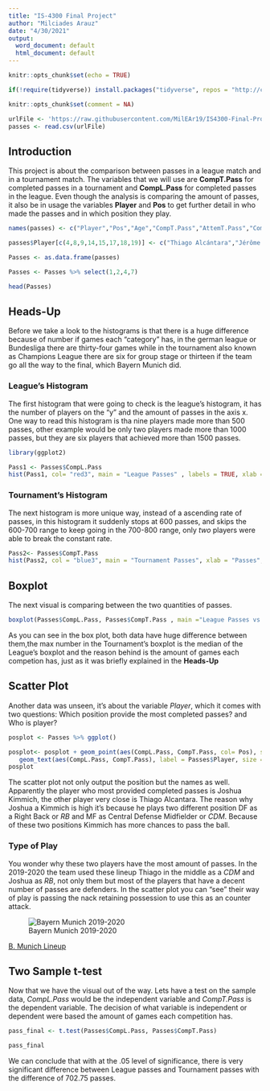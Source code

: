---
title: "IS-4300 Final Project"
author: "Milciades Arauz"
date: "4/30/2021"
output:
  word_document: default
  html_document: default
---

```{r setup, include=FALSE}
knitr::opts_chunk$set(echo = TRUE)
```

```{r include=FALSE}

if(!require(tidyverse)) install.packages("tidyverse", repos = "http://cran.us.r-project.org")
```

```{r include = FALSE}
knitr::opts_chunk$set(comment = NA)
```

```{r , echo=FALSE}

urlFile <- 'https://raw.githubusercontent.com/MilEAr19/IS4300-Final-Project/main/Passes_of_League_Tournament.csv'
passes <- read.csv(urlFile)
```
## Introduction

This project is about the comparison between passes in a league match and in a tournament match. The variables that we will use are **CompT.Pass** for completed passes in a tournament and **CompL.Pass** for completed passes in the league. Even though the analysis is comparing the amount of passes, it also be in usage the variables **Player** and **Pos** to get further detail in who made the passes and in which position they play. 

```{r echo=FALSE}

names(passes) <- c("Player","Pos","Age","CompT.Pass","AttemT.Pass","Comp.T.","CompL.Pass","AttemTL.","Cmp.TL.")

passes$Player[c(4,8,9,14,15,17,18,19)] <- c("Thiago Alcántara","Jérôme Boateng","Thomas Müller", "Ivan Perišić","Javi Martínez","Niklas Süle","Lucas Hernández","Álvaro Odriozola")

Passes <- as.data.frame(passes)

Passes <- Passes %>% select(1,2,4,7)

head(Passes)
```


## Heads-Up
Before we take a look to the histograms is that there is a huge difference because of number if games each "category" has, in the german league or Bundesliga there are thirty-four games while in the tournament also known as Champions League there are six for group stage or thirteen if the team go all the way to the final, which Bayern Munich did. 

### League's Histogram 

The first histogram that were going to check is the league's histogram, it has the number of players on the "y" and the amount of passes in the axis x. 
One way to read this histogram is tha nine players made more than 500 passes, other example would be only two players made more than 1000 passes, but they are six players that achieved more than 1500 passes.

```{r echo=FALSE}
library(ggplot2)

Pass1 <- Passes$CompL.Pass
hist(Pass1, col= "red3", main = "League Passes" , labels = TRUE, xlab = "Passes", ylab = "Players", ylim = c(0,10))

```


### Tournament's Histogram

The next histogram is more unique way, instead of a ascending rate of passes, in this histogram it suddenly stops at 600 passes, and skips the 600-700 range to keep going in the 700-800 range, only *two* players were able to break the constant rate.

```{r echo=FALSE}
Pass2<- Passes$CompT.Pass
hist(Pass2, col = "blue3", main = "Tournament Passes", xlab = "Passes", ylab = "Players", ylim = c(0,10),breaks = 10, labels = TRUE)
```

## Boxplot
The next visual is comparing between the two quantities of passes.
```{r echo=FALSE}
boxplot(Passes$CompL.Pass, Passes$CompT.Pass , main ="League Passes vs Tournament Passes" ,horizontal = TRUE ,at = c(1,2), names = c("League", "Tournament"), col = c("red3", "blue3"))
```
As you can see in the box plot, both data have huge difference between them,the max number in the Tournament's boxplot is the median of the League's boxplot and the reason behind is the amount of games each competion has, just as it was briefly explained in the **Heads-Up**

## Scatter Plot 
Another data was unseen, it's about the variable *Player*, which it comes with two questions: Which position provide the most completed passes? and Who is player?

```{r , echo=FALSE}
posplot <- Passes %>% ggplot()

posplot<- posplot + geom_point(aes(CompL.Pass, CompT.Pass, col= Pos), size = 2.7) + 
   geom_text(aes(CompL.Pass, CompT.Pass), label = Passes$Player, size = 2.4) + ggtitle("Passes per Postion/Player")
posplot
```
The scatter plot not only output the position but the names as well. Apparently the player who most provided completed passes is Joshua Kimmich, the other player very close is Thiago Alcantara. The reason why Joshua a Kimmich is high it's because he plays two different position DF as a Right Back or *RB* and MF as Central Defense Midfielder or *CDM*. Because of these two positions Kimmich has more chances to pass the ball. 

### Type of Play
You wonder why these two players have the most amount of passes. In the 2019-2020 the team used these lineup Thiago in the middle as a *CDM* and Joshua as *RB*, not only them but most of the players that have a decent number of passes are defenders. In the scatter plot you can "see" their way of play is passing the nack retaining possession to use this as an counter attack.   

![Bayern Munich 2019-2020](https://talksport.com/wp-content/uploads/sites/5/2019/08/Bayern-Munich.png?strip=all&w=250&quality=100)

[B. Munich Lineup](https://talksport.com/wp-content/uploads/sites/5/2019/08/Bayern-Munich.png?strip=all&w=250&quality=100)


## Two Sample t-test

Now that we have the visual out of the way. Lets have a test on the sample data, *CompL.Pass*  would be the independent variable and *CompT.Pass* is the dependent variable. The decision of what variable is independent or dependent were based the amount of games each competition has.

```{r echo=FALSE}
pass_final <- t.test(Passes$CompL.Pass, Passes$CompT.Pass) 

pass_final
```
We can conclude that with at the .05 level of significance, there is very significant difference between League passes and Tournament passes with the difference of 702.75 passes. 
